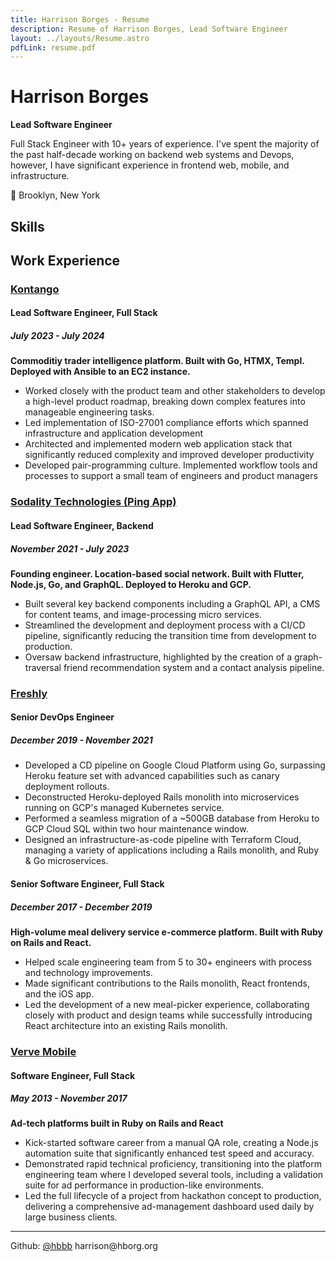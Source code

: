 ```yaml
---
title: Harrison Borges - Resume
description: Resume of Harrison Borges, Lead Software Engineer
layout: ../layouts/Resume.astro
pdfLink: resume.pdf
---
```



# Harrison Borges

**Lead Software Engineer**

Full Stack Engineer with 10+ years of experience. I've spent the majority of the past half-decade working on backend web systems and Devops, however, I have significant experience in frontend web, mobile, and infrastructure.

📍 Brooklyn, New York

## Skills

<Technologies />

## Work Experience

### [Kontango](https://kontango.com)

#### Lead Software Engineer, Full Stack
##### July 2023 - July 2024

**Commoditiy trader intelligence platform. Built with Go, HTMX, Templ. Deployed with Ansible to an EC2 instance.**

- Worked closely with the product team and other stakeholders to develop a high-level product roadmap, breaking down complex features into manageable engineering tasks.
- Led implementation of ISO-27001 compliance efforts which spanned infrastructure and application development
- Architected and implemented modern web application stack that significantly reduced complexity and improved developer productivity
- Developed pair-programming culture. Implemented workflow tools and processes to support a small team of engineers and product managers

### [Sodality Technologies (Ping App)](https://pingapp.nyc)

#### Lead Software Engineer, Backend
##### November 2021 - July 2023

**Founding engineer. Location-based social network. Built with Flutter, Node.js, Go, and GraphQL. Deployed to Heroku and GCP.**

- Built several key backend components including a GraphQL API, a CMS for content teams, and image-processing micro services.
- Streamlined the development and deployment process with a CI/CD pipeline, significantly reducing the transition time from development to production.
- Oversaw backend infrastructure, highlighted by the creation of a graph-traversal friend recommendation system and a contact analysis pipeline.

### [Freshly](https://freshly.com)


#### Senior DevOps Engineer
##### December 2019 - November 2021

- Developed a CD pipeline on Google Cloud Platform using Go, surpassing Heroku feature set with advanced capabilities such as canary deployment rollouts.
- Deconstructed Heroku-deployed Rails monolith into microservices running on GCP's managed Kubernetes service.
- Performed a seamless migration of a ~500GB database from Heroku to GCP Cloud SQL within two hour maintenance window.
- Designed an infrastructure-as-code pipeline with Terraform Cloud, managing a variety of applications including a Rails monolith, and Ruby & Go microservices.

#### Senior Software Engineer, Full Stack
##### December 2017 - December 2019

**High-volume meal delivery service e-commerce platform. Built with Ruby on Rails and React.**

- Helped scale engineering team from 5 to 30+ engineers with process and technology improvements.
- Made significant contributions to the Rails monolith, React frontends, and the iOS app.
- Led the development of a new meal-picker experience, collaborating closely with product and design teams while successfully introducing React architecture into an existing Rails monolith.

### [Verve Mobile](https://vervemobile.com)

#### Software Engineer, Full Stack
##### May 2013 - November 2017

**Ad-tech platforms built in Ruby on Rails and React**

- Kick-started software career from a manual QA role, creating a Node.js automation suite that significantly enhanced test speed and accuracy.
- Demonstrated rapid technical proficiency, transitioning into the platform engineering team where I developed several tools, including a validation suite for ad performance in production-like environments.
- Led the full lifecycle of a project from hackathon concept to production, delivering a comprehensive ad-management dashboard used daily by large business clients.

---

<div class="text-md flex justify-between px-10">
	<span>
		Github: <a href="https://github.com/hbbb">@hbbb</a>
	</span>
	<span>
		<a mailto="harrison@hborg.org">harrison@hborg.org</a>
	</span>
</div>
